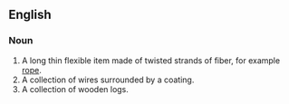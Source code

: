 ==English==
===Noun===
#A long thin flexible item made of twisted strands of fiber, for example [[rope]].
#A collection of wires surrounded by a coating.
#A collection of wooden logs.
